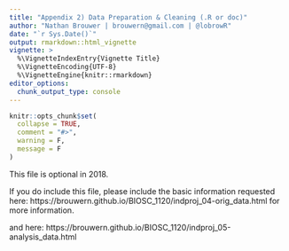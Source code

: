 ```yaml
---
title: "Appendix 2) Data Preparation & Cleaning (.R or doc)"
author: "Nathan Brouwer | brouwern@gmail.com | @lobrowR"
date: "`r Sys.Date()`"
output: rmarkdown::html_vignette
vignette: >
  %\VignetteIndexEntry{Vignette Title}
  %\VignetteEncoding{UTF-8}
  %\VignetteEngine{knitr::rmarkdown}
editor_options: 
  chunk_output_type: console
---
```


```r
knitr::opts_chunk$set(
  collapse = TRUE,
  comment = "#>",
  warning = F,
  message = F
)
```


This file is optional in 2018.

If you do include this file, please include the basic information requested here: https://brouwern.github.io/BIOSC_1120/indproj_04-orig_data.html for more information.

and here:
https://brouwern.github.io/BIOSC_1120/indproj_05-analysis_data.html
